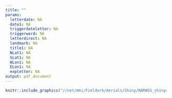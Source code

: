 ```yaml
---
title: ""
params:
  letterdate: NA
  date1: NA
  triggerdateletter: NA
  triggerword: NA
  letterdirect: NA
  landmark: NA
  title1: NA
  NLat1: NA
  SLat1: NA
  WLon1: NA
  ELon1: NA
  expletter: NA
output: pdf_document
---
```


```r

knitr::include_graphics("//net/mmi/Fieldwrk/Aerials/Shiny/NARWSS_shinyapp/git/narwss_rwsas_apps/scripts/dmaletter.png")

```

\begin{flushleft}
\vspace*{-30mm}
\hspace*{200pt}UNITED STATES DEPARTMENT OF COMMERCE\newline
\hspace*{200pt}National Oceanic and Atmospheric Administration\newline
\hspace*{200pt}National Marine Fisheries Service\newline
\hspace*{200pt}Northeast Fisheries Science Center\newline
\hspace*{200pt}Protected Species Branch\newline
\hspace*{200pt}166 Water Street\newline
\hspace*{200pt}Woods Hole, MA 02543\newline
\newline
\hspace*{200pt}(508) 495-2087 \hspace{75pt} FAX: (508) 495-2033\newline
\newline
\hspace*{200pt} `r params$letterdate` \hspace{74pt} F/NEC: S. Hayes\newline
\newline
\newline
MEMORANDUM FOR:	\hspace*{28pt} Peter Kelliher\newline
	              \hspace*{141pt}{\it Shipping Liaison, GARFO}\newline
\newline
FROM:	\hspace*{101pt} Tim Cole\newline
      \hspace*{141pt}{\it Protected Species Branch, NEFSC}\newline
\newline
SUBJECT: \hspace*{87pt}	Materials documenting `r params$date1` North Atlantic right whale sightings\newline 
\newline
On `r params$triggerdateletter`, `r params$triggerword` North Atlantic right whales were sighted `r params$letterdirect` `r params$landmark` by User defined, give suggestions.  Since no pretections are in place in this region at this time, we recommend a DMA be initiated / We therefore recommend extending the existing DMA* that is bounded by:

`r #if(show.text){"la la la"}`
`r params$title1`
\begin{enumerate}
	\item \quad	`r params$NLat`
	\item	\quad `r params$SLat`
  \item	\quad `r params$wLon`
  \item	\quad `r params$ELon`
\end{enumerate}

Expiration – `r params$expletter`\newline 
\newline 
Please contact me with any questions about sightings or area calculations.
\end{flushleft}